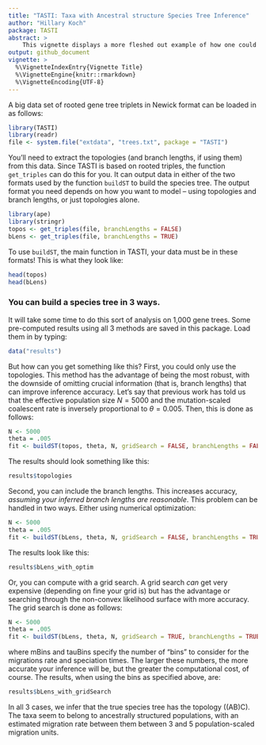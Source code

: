 ```yaml
---
title: "TASTI: Taxa with Ancestral structure Species Tree Inference"
author: "Hillary Koch"
package: TASTI
abstract: >
    This vignette displays a more fleshed out example of how one could use the TASTI package to make species tree inference from a collection of input gene trees. It is not recommended that one run this code on their own computer locally as it can get expensive. However, all results have been computed and will be displayed here.
output: github_document
vignette: > 
  %\VignetteIndexEntry{Vignette Title}
  %\VignetteEngine{knitr::rmarkdown}
  %\VignetteEncoding{UTF-8}  
---
```


A big data set of rooted gene tree triplets in Newick format can be loaded in as follows:

```r
library(TASTI)
library(readr)
file <- system.file("extdata", "trees.txt", package = "TASTI")
```

You'll need to extract the topologies (and branch lengths, if using them) from this data. Since TASTI is based on rooted triples, the function $\texttt{get_triples}$ can do this for you. It can output data in either of the two formats used by the function $\texttt{buildST}$ to build the species tree. The output format you need depends on how you want to model -- using topologies and branch lengths, or just topologies alone.

```r
library(ape)
library(stringr)
topos <- get_triples(file, branchLengths = FALSE)
bLens <- get_triples(file, branchLengths = TRUE)
```

To use $\texttt{buildST}$, the main function in TASTI, your data must be in these formats! This is what they look like:

```r
head(topos)
head(bLens)
```

### You can build a species tree in 3 ways.

It will take some time to do this sort of analysis on 1,000 gene trees. Some pre-computed results using all 3 methods are saved in this package. Load them in by typing:

```r
data("results")
```

But how can you get something like this? First, you could only use the topologies. This method has the advantage of being the most robust, with the downside of omitting crucial information (that is, branch lengths) that can improve inference accuracy. Let's say that previous work has told us that the effective population size $N=5000$ and the mutation-scaled coalescent rate is inversely proportional to $\theta = 0.005$. Then, this is done as follows:

```r
N <- 5000
theta = .005
fit <- buildST(topos, theta, N, gridSearch = FALSE, branchLengths = FALSE)
```

The results should look something like this:
```r
results$topologies
```

Second, you can include the branch lengths. This increases accuracy, *assuming your inferred branch lengths are reasonable*. This problem can be handled in two ways. Either using numerical optimization:

```r
N <- 5000
theta = .005
fit <- buildST(bLens, theta, N, gridSearch = FALSE, branchLengths = TRUE)
```

The results look like this:
```r
results$bLens_with_optim
```

Or, you can compute with a grid search. A grid search *can* get very expensive (depending on fine your grid is) but has the advantage or searching through the non-convex likelihood surface with more accuracy. The grid search is done as follows:

```r
N <- 5000
theta = .005
fit <- buildST(bLens, theta, N, gridSearch = TRUE, branchLengths = TRUE, mBins = 20, tauBins = 20)
```

where mBins and tauBins specify the number of "bins" to consider for the migrations rate and speciation times. The larger these numbers, the more accurate your inference will be, but the greater the computational cost, of course. The results, when using the bins as specified above, are:

```r
results$bLens_with_gridSearch
```

In all 3 cases, we infer that the true species tree has the topology ((AB)C). The taxa seem to belong to ancestrally structured populations, with an estimated migration rate between them between 3 and 5 population-scaled migration units.

